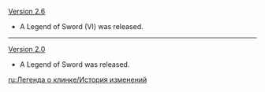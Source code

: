 {{Change History/Header}}
[[Version 2.6]]
* A Legend of Sword (VI) was released.
----
[[Version 2.0]]
* A Legend of Sword was released.
<noinclude>


[[ru:Легенда о клинке/История изменений]]
</noinclude>